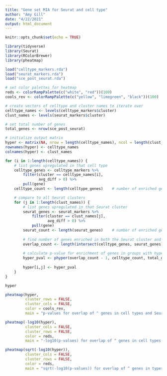 ```yaml
---
title: "Gene set MIA for Seurat and cell type"
author: "Amy Gill"
date: "4/22/2021"
output: html_document
---
```


```r
knitr::opts_chunk$set(echo = TRUE)
```

```r
library(tidyverse)
library(Seurat)
library(RColorBrewer)
library(pheatmap)

load("celltype_markers.rda")
load("seurat_markers.rda")
load("sce_post_seurat.rda")

# set color palettes for heatmap
reds <- colorRampPalette(c("white", "red"))(100)
cools_rev <- colorRampPalette(c("yellow", "limegreen", "black"))(100)
```

```r
# create vectors of celltype and cluster names to iterate over
celltype_names <- levels(celltype_markers$cluster)
clust_names <- levels(seurat_markers$cluster)

# set total number of genes
total_genes <- nrow(sce_post_seurat)
```

```r
# initialize output matrix
hyper <- matrix(NA, nrow = length(celltype_names), ncol = length(clust_names))
rownames(hyper) <- celltype_names
colnames(hyper) <- clust_names
```

```r
for (i in 1:length(celltype_names)) {
	# list genes upregulated in that cell type
	celltype_genes <- celltype_markers %>%
		filter(cluster == celltype_names[i],
			   avg_diff > 0) %>%
		pull(gene)
	celltype_count <- length(celltype_genes)    # number of enriched genes in cell type

	# compare to all Seurat clusters
	for (j in 1:length(clust_names)) {
		# list genes upregulated in that Seurat cluster
		seurat_genes <- seurat_markers %>%
			filter(cluster == clust_names[j],
				   avg_diff > 0) %>%
			pull(gene)
		seurat_count <- length(seurat_genes)    # number of enriched genes in Seurat cluster
		
		# find number of genes enriched in both the Seurat cluster and the cell type
		overlap_count <- length(intersect(celltype_genes, seurat_genes))
		
		# calculate p-value for enrichment of genes in groups with hypergeometric test
		hyper_pval <- phyper(overlap_count - 1, celltype_count, total_genes - celltype_count, seurat_count, lower.tail = FALSE)
		
		hyper[i,j] <- hyper_pval
	}
}

hyper
```

```r
pheatmap(hyper,
		 cluster_rows = FALSE,
		 cluster_cols = FALSE,
		 color = cools_rev,
		 main = "p-values for overlap of ^ genes in cell types and Seurat clusters")
```

```r
pheatmap(-log10(hyper),
		 cluster_cols = FALSE,
		 cluster_rows = FALSE,
		 color = reds,
		 main = "-log10(p-values) for overlap of ^ genes in cell types and Seurat clusters")
```

```r
pheatmap(sqrt(-log10(hyper)),
		 cluster_cols = FALSE,
		 cluster_rows = FALSE,
		 color = reds,
		 main = "sqrt(-log10(p-values)) for overlap of ^ genes in types and Seurat clusters")
```

